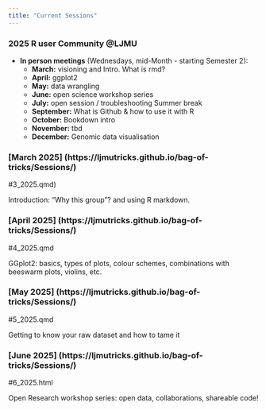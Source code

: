 ```yaml
---
title: "Current Sessions"
---
```


### 2025 R user Community @LJMU

-   **In person meetings** (Wednesdays, mid-Month - starting Semester 2):
    -   **March:** visioning and Intro. What is rmd?
    -   **April:** ggplot2
    -   **May:** data wrangling
    -   **June:** open science workshop series
    -   **July:** open session / troubleshooting
    Summer break
    -   **September:** What is Github & how to use it with R
    -   **October:** Bookdown intro
    -   **November:** tbd
    -   **December:**  Genomic data visualisation


### [March 2025] (https://ljmutricks.github.io/bag-of-tricks/Sessions/)
#3_2025.qmd)
    
Introduction: "Why this group"? and using R markdown.
 
### [April 2025] (https://ljmutricks.github.io/bag-of-tricks/Sessions/)
#4_2025.qmd

GGplot2: basics, types of plots, colour schemes, combinations with beeswarm plots, violins, etc.

### [May 2025] (https://ljmutricks.github.io/bag-of-tricks/Sessions/)
#5_2025.qmd

Getting to know your raw dataset and how to tame it

### [June 2025] (https://ljmutricks.github.io/bag-of-tricks/Sessions/)
#6_2025.html

Open Research workshop series: open data, collaborations, shareable code!
